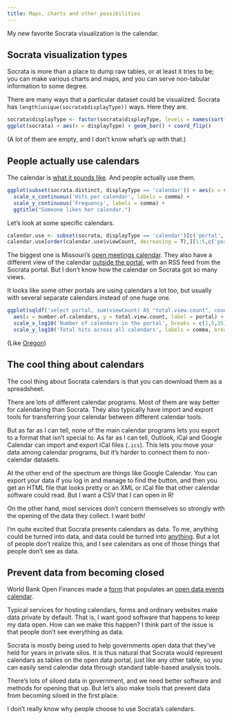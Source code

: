 ```yaml
---
title: Maps, charts and other possibilities
---
```

My new favorite Socrata visualization is the calendar.

## Socrata visualization types
Socrata is more than a place to dump raw tables, or at least
it tries to be; you can make various charts and maps, and you
can serve non-tabular information to some degree.

There are many ways that a particular dataset could be visualized.
Socrata has `length(unique(socrata$displayType))` ways.
Here they are.

```r
socrata$displayType <- factor(socrata$displayType, levels = names(sort(table(socrata$displayType), decreasing = T)))
ggplot(socrata) + aes(x = displayType) + geom_bar() + coord_flip()
```

(A lot of them are empty, and I don't know what's up with that.)

## People actually use calendars
The calendar is
[what it sounds like](https://data.oregon.gov/dataset/Public-Meetings-3-Month-View-/4775-yg3b?).
And people actually use them.

```r
ggplot(subset(socrata.distinct, displayType == 'calendar')) + aes(x = viewCount) + geom_histogram() +
  scale_x_continuous('Hits per calendar', labels = comma) +
  scale_y_continuous('Frequency', labels = comma) +
  ggtitle("Someone likes her calendar.")
```

Let's look at some specific calendars.

```r
calendar.use <- subset(socrata, displayType == 'calendar')[c('portal', 'id', 'viewCount')]
calendar.use[order(calendar.use$viewCount, decreasing = T),][1:5,c('portal', 'id', 'viewCount')]
```

The biggest one is Missouri's [open meetings calendar](https://data.mo.gov/Government-Administration/Open-Meetings-Calendar/mahp-izvx?).
They also have a different view of the calendar [outside the portal](http://www.mo.gov/meetings/),
with an RSS feed from the Socrata portal. But I don't know how the calendar on Socrata got so many views.

It looks like some other portals are using calendars a lot too,
but usually with several separate calendars instead of one huge one.

```r
ggplot(sqldf('select portal, sum(viewCount) AS "total.view.count", count(*) AS "number.of.calendars" FROM "calendar.use" GROUP BY portal;')) +
  aes(x = number.of.calendars, y = total.view.count, label = portal) + geom_text() +
  scale_x_log10('Number of calendars in the portal', breaks = c(1,5,25)) +
  scale_y_log10('Total hits across all calendars', labels = comma, breaks = 10^(2:6))
```

(Like [Oregon](https://data.oregon.gov/browse?limitTo=calendars))

## The cool thing about calendars
The cool thing about Socrata calendars is that you can download them
as a spreadsheet.

There are lots of different calendar programs. Most of them are way
better for calendaring than Socrata. They also typically have import
and export tools for transferring your calendar between different
calendar tools.

But as far as I can tell, none of the main calendar programs lets
you export to a format that isn't special to. As far as I can tell,
Outlook, iCal and Google Calendar can import and export iCal files (`.ics`).
This lets you move your data among calendar programs, but it's
harder to connect them to non-calendar datasets.

<!--
http://www.zimbra.com/desktop/help/en_US/Calendar/Exporting_your_iCal_calendar.htm
http://office.microsoft.com/en-us/outlook-help/transfer-calendars-between-outlook-and-google-calendar-HA010167495.aspx
-->

At the other end of the spectrum are things like Google Calendar. You can
export your data if you log in and manage to find the button, and then you
get an HTML file that looks pretty or an XML or iCal file that other calendar
software could read. But I want a CSV that I can open in R!


On the other hand, most services don't concern
themselves so strongly with the opening of the data they collect.
I want both!


I'm quite excited that Socrata presents calendars as data.
To me, anything could be turned into data, and data could be turned into
[anything](http://csvsoundsystem.com). But a lot of people don't realize this,
and I see calendars as one of those things that people don't see as data.

## Prevent data from becoming closed

World Bank Open Finances made a
[form](https://finances.worldbank.org/dataset/Global-Open-Data-Calendar-Entry-Form/qdbh-rfd3?)
that populates an
[open data events calendar](https://finances.worldbank.org/dataset/Global-Open-Data-Calendar/g4sx-dwxc).

Typical services for hosting calendars, forms and ordinary websites make
data private by default. That is, I want good software that happens to
keep my data open. How can we make this happen?
I think part of the issue is that people don't see everything as data.

Socrata is mostly being used to help governments open data that they've
held for years in private silos. It is thus natural that Socrata would represent
calendars as tables on the open data portal, just like any other table, so you
can easily send calendar data through standard table-based analysis tools.


There's lots of siloed data in government, and we need better software and
methods for opening that up. But let's also make tools that prevent data from
becoming siloed in the first place.




I don't really know why people choose to use Socrata's calendars.
